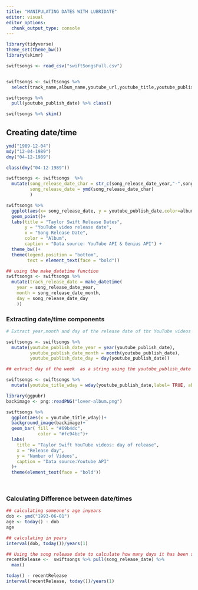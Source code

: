 ```yaml
---
title: "MANIPULATING DATES WITH LUBRIDATE"
editor: visual
editor_options: 
  chunk_output_type: console
---
```


 

```r

library(tidyverse)
theme_set(theme_bw())
library(skimr)
```

```r



swiftsongs <- read_csv("swiftSongsFull.csv")


swiftsongs <- swiftsongs %>% 
  select(track_name,album_name,youtube_url,youtube_title,youtube_publish_date,youtube_duration,song_release_date_year,song_release_date_month,song_release_date_day)
```


```r

swiftsongs %>% 
  pull(youtube_publish_date) %>% class()

swiftsongs %>% skim()
```

## Creating date/time 

```r
ymd("1989-12-04")
mdy("12-04-1989")
dmy("04-12-1989")

class(dmy("04-12-1989"))

```

```r
swiftsongs <- swiftsongs  %>% 
  mutate(song_release_date_char = str_c(song_release_date_year,"-",song_release_date_month,"-",song_release_date_day),
         song_release_date = ymd(song_release_date_char)
         )


```

```r
swiftsongs %>% 
  ggplot(aes(x= song_release_date, y = youtube_publish_date,color=album_name))+
  geom_point()+
  labs(title = "Taylor Swift Release Dates",
       y = "YouTube video release date",
       x = "Song Release Date",
       color = "Album",
       caption = "Data source: YouTube API & Genius API") +
  theme_bw()+
  theme(legend.position = "bottom",
        text = element_text(face = "bold"))

```


```r
## using the make_datetime function
swiftsongs <- swiftsongs %>% 
  mutate(track_release_date = make_datetime(
    year = song_release_date_year,
    month = song_release_date_month,
    day = song_release_date_day
    ))

```


### Extracting date/time components
```r
# Extract year,month and day of the release date of thr YouTube videos using the you_tube_publish date variable

swiftsongs <- swiftsongs %>% 
  mutate(youtube_publish_date_year = year(youtube_publish_date),
         youtube_publish_date_month = month(youtube_publish_date),
         youtube_publish_date_day = day(youtube_publish_date))

## extract day of the week  as a string using the youtube_publish_date variable

swiftsongs <- swiftsongs %>% 
  mutate(youtube_title_wday = wday(youtube_publish_date,label= TRUE, abbr= FALSE))

```



```r
library(ggpubr)
backimage <- png::readPNG("lover-album.png")

swiftsongs %>% 
  ggplot(aes(x = youtube_title_wday))+
  background_image(backimage)+
  geom_bar( fill = "#69b4dc",
            color = "#fc94bc")+
  labs(
    title = "Taylor Swift YouTube videos: day of release",
    x = "Release day",
    y = "Number of Videos",
    caption = "Data source:Youtube API"
  )+
  theme(element_text(face = "bold"))
  
  


```

### Calculating Difference between date/times

```r
## calculating someone's age inyears
dob <- ymd("1993-06-01")
age <- today() - dob
age

## calculating in years
interval(dob, today())/years(1)

## Using the song release date to calculate how many days it has been since the most recent Taylor swift release
recentRelease <-  swiftsongs %>% pull(song_release_date) %>% 
  max()

today() - recentRelease
interval(recentRelease, today())/years(1)

```






































































































































































































































































